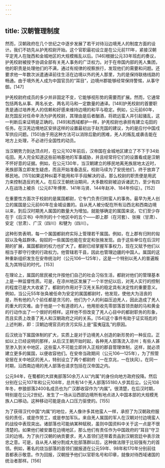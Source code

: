 ```yaml
---
---
---
```

title: 汉朝管理制度
---



然而，汉朝政府在几个世纪之中逐步发展了若干对待沿边境羌人的制度方面的设计。我们不妨先从护羌校尉开始。这个官职最初设立是在公元前111年，紧接汉朝平定羌人在陇西和金城地区的大规模叛乱以后。[146]根据公元33年班彪的奏议，护羌校尉被授予协调全部有关羌人事务的广泛权力。对于在帝国内部的羌人集团，他的职责是处理他们的不满，通过有规律的视察旅行，发现他们的需要和问题。还要求他一年数次派遣通译前往生活在边境以外的羌人那里，为的是保持联络线路的畅通。由于境外羌人成为中国官员的“耳目”，边境州郡能够经常保持警惕，从事守御。[147]

护羌校尉府成员的多少并非固定不变，它能够视形势的需要而扩展。然而，它通常包括两名从事、两名长史、两名司马和一定数量的通译。[148]护羌校尉的首要职责是通过培养羌人的信赖和好感来维持边境的和平与稳定。例如，公元前60年，赵充国反对任命辛汤为护羌校尉，其理由是后者酗酒，将疏远蛮人并引起骚乱，这一判断后来证明是正确的。[149]和西域都护一样，护羌校尉也承担有建立屯田的任务。在汉羌边境地区安排这样的设置最初出于赵充国的建议，为的是应付中国戍军供应问题。[150]由于用这种方法可以消除后勤的困难，羌人的叛乱或袭击能在地方上处理，不必进行全国性的动员。

当汉朝势力到达顶点时，在公元102年前后，汉帝国在金城地区建立了不下于34处屯田。羌人完全知道这些前哨基地的军事威胁，并且经常将它们的设置看成是汉朝不怀好意的证据。例如，在公元130年，当汉朝建立的移民地离羌族居地太近时，羌族部落立即发生疑虑，而且开始准备造反。校尉马续为了安抚他们，终于放弃了移民地。[151]如果这种纠葛不能用和平手段解决的话，那么校尉的职责便是用武力来控制造反的羌人。在后汉王朝统治期间，大多数校尉被迫诉诸武力，至少有四人在战场上被杀（公元87年傅育、141年马贤、144年赵冲、184年伶征）。[152]

在重要性方面次于校尉的是属国都尉，它专门负责归附蛮人的事务。最早为羌人创立的属国是公元前60年在金城设置的。自从羌人被分配在所有沿西北和西南边境以来，到后汉时期羌人属国的数量大为增加。就能够确定的属国来说，它们至少存在于《后汉书》中所列的十个地区中的五个——即上郡（在河套）、张掖（甘肃）、安定（甘肃）、广汉（四川）和犍为（四川）。

这种形势表明，每一个属国都尉府实际上管理若干属国。例如，在上郡有归附的匈奴以及龟兹群体。匈奴的一些属国也能在安定和张掖发现。由于这些单位在后汉时期的扩展，属国都尉的权力也扩大了。都尉已经掌握军事权力，现在又赋予他们以相当于郡守行使的行政权力。他管辖若干县，因此也管理边疆的中国人。属国的这种重新组织发生在安帝统治时（公元106—125年），这是一个特别以羌人的普遍叛乱为其特征的时代。[153]

在理论上，属国的居民被允许按他们自己的社会习俗生活，都尉对他们的管理基本上是一种监督性质。可是，在凉州地区发展了一个半世纪以后，对羌人实行的控制的程度已是大大收紧了。都尉的作用对于汉羌关系的稳定具有决定性的重要意义。例如，当公元55年张奂被任命为安定的属国都尉时，他发现，使他大为沮丧的是，所有他的八个前任都是贪污的，他们为个人的利益压迫羌人，因此造成了羌人的重大的灾难。由于他是一个有道德的人，他用拒收先零部落首领贡献的马和黄金的行动作出了一个很好的榜样。这样他不但改变了羌人心目中的都尉职务的形象，而且实质上改善了羌人和汉朝政府之间的关系。[154]这个事件有助于证实班彪的上述判断，即：汉朝边境官员的贪污实际上是“蛮夷寇乱”的原因。

后汉统治下属国体制的扩大，实质上是对于边境羌人创造的新形势的一种反应。正如以上已经说明的那样，从后汉王朝开始时起，各种羌人部落流入凉州；有些人甚至渗入到关中地区，这些蛮人不可能立即并入正规的郡县管理体制，这样，就必须建立更多的属国，以便收容他们。在安帝当政期间（公元106—125年），为了照管安居在关中地区的羌人，特别设立了两个都尉府（一在京兆，一在扶风）。在同一时期，沿西南边境的羌人部落也请求包括在汉帝国之内。

公元94年，在蜀都的大牂夷部落50余万人以“内属”的身份向地方政府投降。然后分别在公元107年和公元108年，总共有14个羌人部落55180人步其后尘。公元108年冬，参狼部落2400名成员也为广汉郡收容作为“内属”。很清楚，在后汉时期，特别是在公元2世纪，发生了一场从沿西部边境所有地点进入中国本部的大规模羌族人口移动。这种移动可能是由人口压力驱使的。[155]

为了获得汉代中国“内属”的地位，羌人像许多其他蛮人一样，承担了为汉朝政府服役的责任，或是作劳工，或是参加军队。来自羌人属国的军人在汉朝对付边境蛮人的战役中表现突出。诸部落也可能纳某种赋税，虽则中国资料中关于这一点是不很清楚的。如果他们被安置在边境地区，那么他们有责任作为中国政府的“耳目”守卫汉的边境。为了执行汉朝的纳贡要求，羌人首领们还带着贡品到汉朝宫廷中表示效忠之意。可是，自从羌人被分割成大批部落群以后，这种做法限于比较强有力的首领。例如，著名的烧当部落的首领们据报道在公元59年、98年和170年分别前往首都表示敬意。作为回报，汉朝授予他们以官职名号和印章，就像对待西域诸国的统治者那样。[156]
